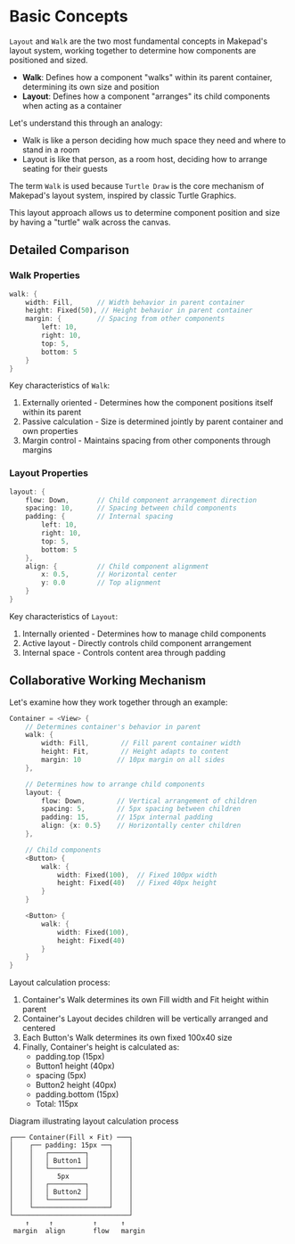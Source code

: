 # Basic Concepts

`Layout` and `Walk` are the two most fundamental concepts in Makepad's layout system, working together to determine how components are positioned and sized.

- **Walk**: Defines how a component "walks" within its parent container, determining its own size and position
- **Layout**: Defines how a component "arranges" its child components when acting as a container

Let's understand this through an analogy:

- Walk is like a person deciding how much space they need and where to stand in a room
- Layout is like that person, as a room host, deciding how to arrange seating for their guests

The term `Walk` is used because `Turtle Draw` is the core mechanism of Makepad's layout system, inspired by classic Turtle Graphics. 

This layout approach allows us to determine component position and size by having a "turtle" walk across the canvas.

## Detailed Comparison

### Walk Properties

```rust
walk: {
    width: Fill,      // Width behavior in parent container
    height: Fixed(50), // Height behavior in parent container
    margin: {         // Spacing from other components
        left: 10,
        right: 10,
        top: 5,
        bottom: 5
    }
}
```
Key characteristics of `Walk`:

1. Externally oriented - Determines how the component positions itself within its parent
2. Passive calculation - Size is determined jointly by parent container and own properties
3. Margin control - Maintains spacing from other components through margins

### Layout Properties

```rust
layout: {
    flow: Down,       // Child component arrangement direction
    spacing: 10,      // Spacing between child components
    padding: {        // Internal spacing
        left: 10,
        right: 10,
        top: 5,
        bottom: 5
    },
    align: {          // Child component alignment
        x: 0.5,       // Horizontal center
        y: 0.0        // Top alignment
    }
}
```

Key characteristics of `Layout`:

1. Internally oriented - Determines how to manage child components
2. Active layout - Directly controls child component arrangement
3. Internal space - Controls content area through padding

## Collaborative Working Mechanism

Let's examine how they work together through an example:

```rust
Container = <View> {
    // Determines container's behavior in parent
    walk: {
        width: Fill,        // Fill parent container width
        height: Fit,        // Height adapts to content
        margin: 10         // 10px margin on all sides
    },

    // Determines how to arrange child components
    layout: {
        flow: Down,        // Vertical arrangement of children
        spacing: 5,        // 5px spacing between children
        padding: 15,       // 15px internal padding
        align: {x: 0.5}    // Horizontally center children
    },

    // Child components
    <Button> {
        walk: {
            width: Fixed(100),  // Fixed 100px width
            height: Fixed(40)   // Fixed 40px height
        }
    }

    <Button> {
        walk: {
            width: Fixed(100),
            height: Fixed(40)
        }
    }
}
```

Layout calculation process:

1. Container's Walk determines its own Fill width and Fit height within parent
2. Container's Layout decides children will be vertically arranged and centered
3. Each Button's Walk determines its own fixed 100x40 size
4. Finally, Container's height is calculated as:
    - padding.top (15px)
    - Button1 height (40px)
    - spacing (5px)
    - Button2 height (40px)
    - padding.bottom (15px)
    - Total: 115px

Diagram illustrating layout calculation process

```plaintext
┌─── Container(Fill × Fit) ───┐
│    ┌── padding: 15px ──┐    │
│    │   ┌─────────┐     │    │
│    │   │ Button1 │     │    │
│    │   └─────────┘     │    │
│    │      5px          │    │
│    │   ┌─────────┐     │    │
│    │   │ Button2 │     │    │
│    │   └─────────┘     │    │
│    └───────────────────┘    │
└─────────────────────────────┘
    ↑     ↑          ↑      ↑
 margin  align       flow   margin

```
